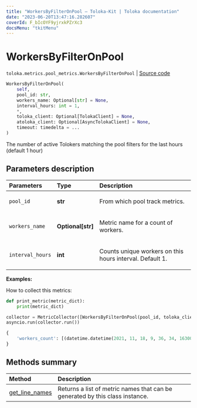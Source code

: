 ```yaml
---
title: "WorkersByFilterOnPool — Toloka-Kit | Toloka documentation"
date: "2023-06-20T13:47:16.282607"
coverId: F_bIcOYF9yjrxkPZrXc3
docsMenu: "tkitMenu"
---
```


# WorkersByFilterOnPool

`toloka.metrics.pool_metrics.WorkersByFilterOnPool` | [Source code](https://github.com/Toloka/toloka-kit/blob/v1.2.0/src/metrics/pool_metrics.py#L394)

```python
WorkersByFilterOnPool(
    self,
    pool_id: str,
    workers_name: Optional[str] = None,
    interval_hours: int = 1,
    *,
    toloka_client: Optional[TolokaClient] = None,
    atoloka_client: Optional[AsyncTolokaClient] = None,
    timeout: timedelta = ...
)
```

The number of active Tolokers matching the pool filters for the last hours (default 1 hour)

## Parameters description

| Parameters | Type | Description |
| :----------| :----| :-----------|
`pool_id`|**str**|<p>From which pool track metrics.</p>
`workers_name`|**Optional\[str\]**|<p>Metric name for a count of workers.</p>
`interval_hours`|**int**|<p>Counts unique workers on this hours interval. Default 1.</p>

**Examples:**

How to collect this metrics:

```python
def print_metric(metric_dict):
    print(metric_dict)

collector = MetricCollector([WorkersByFilterOnPool(pool_id, toloka_client=toloka_client)], print_metric)
asyncio.run(collector.run())
```

```python
{
    'workers_count': [(datetime.datetime(2021, 11, 18, 9, 36, 34, 163000), 2697)],
}
```

## Methods summary

| Method | Description |
| :------| :-----------|
[get_line_names](/docs/toloka-kit/reference/toloka.metrics.pool_metrics.WorkersByFilterOnPool.get_line_names)| Returns a list of metric names that can be generated by this class instance.